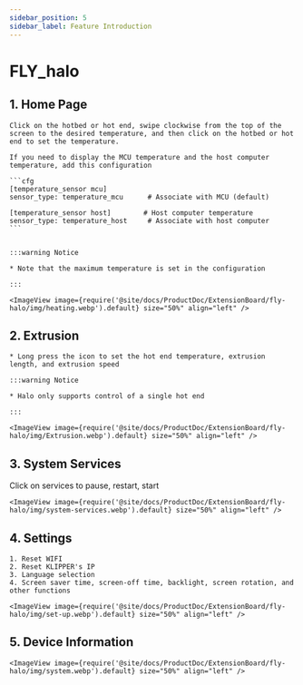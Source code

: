 ```yaml
---
sidebar_position: 5
sidebar_label: Feature Introduction
---
```





# FLY_halo

## 1. Home Page

    Click on the hotbed or hot end, swipe clockwise from the top of the screen to the desired temperature, and then click on the hotbed or hot end to set the temperature.

    If you need to display the MCU temperature and the host computer temperature, add this configuration

    ```cfg
    [temperature_sensor mcu]
    sensor_type: temperature_mcu      # Associate with MCU (default)

    [temperature_sensor host]        # Host computer temperature
    sensor_type: temperature_host     # Associate with host computer
    ```


    :::warning Notice

    * Note that the maximum temperature is set in the configuration

    :::

    <ImageView image={require('@site/docs/ProductDoc/ExtensionBoard/fly-halo/img/heating.webp').default} size="50%" align="left" />


## 2. Extrusion

    * Long press the icon to set the hot end temperature, extrusion length, and extrusion speed

    :::warning Notice

    * Halo only supports control of a single hot end

    :::

    <ImageView image={require('@site/docs/ProductDoc/ExtensionBoard/fly-halo/img/Extrusion.webp').default} size="50%" align="left" />

## 3. System Services

Click on services to pause, restart, start

    <ImageView image={require('@site/docs/ProductDoc/ExtensionBoard/fly-halo/img/system-services.webp').default} size="50%" align="left" />

## 4. Settings

    1. Reset WIFI
    2. Reset KLIPPER's IP
    3. Language selection
    4. Screen saver time, screen-off time, backlight, screen rotation, and other functions

    <ImageView image={require('@site/docs/ProductDoc/ExtensionBoard/fly-halo/img/set-up.webp').default} size="50%" align="left" />

## 5. Device Information
    <ImageView image={require('@site/docs/ProductDoc/ExtensionBoard/fly-halo/img/system.webp').default} size="50%" align="left" />